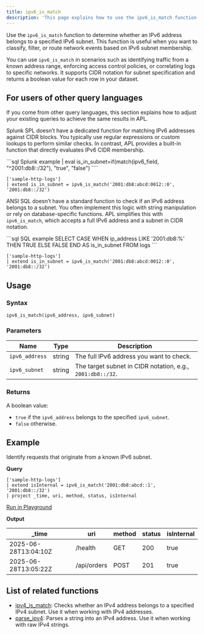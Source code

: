 ```yaml
---
title: ipv6_is_match
description: 'This page explains how to use the ipv6_is_match function in APL.'
---
```


Use the `ipv6_is_match` function to determine whether an IPv6 address belongs to a specified IPv6 subnet. This function is useful when you want to classify, filter, or route network events based on IPv6 subnet membership.

You can use `ipv6_is_match` in scenarios such as identifying traffic from a known address range, enforcing access control policies, or correlating logs to specific networks. It supports CIDR notation for subnet specification and returns a boolean value for each row in your dataset.

## For users of other query languages

If you come from other query languages, this section explains how to adjust your existing queries to achieve the same results in APL.

<AccordionGroup>
<Accordion title="Splunk SPL users">

Splunk SPL doesn’t have a dedicated function for matching IPv6 addresses against CIDR blocks. You typically use regular expressions or custom lookups to perform similar checks. In contrast, APL provides a built-in function that directly evaluates IPv6 CIDR membership.

<CodeGroup>
```sql Splunk example
| eval is_in_subnet=if(match(ipv6_field, "^2001:db8::/32"), "true", "false")
````

```kusto APL equivalent
['sample-http-logs']
| extend is_in_subnet = ipv6_is_match('2001:db8:abcd:0012::0', '2001:db8::/32')
```

</CodeGroup>

</Accordion>
<Accordion title="ANSI SQL users">

ANSI SQL doesn’t have a standard function to check if an IPv6 address belongs to a subnet. You often implement this logic with string manipulation or rely on database-specific functions. APL simplifies this with `ipv6_is_match`, which accepts a full IPv6 address and a subnet in CIDR notation.

<CodeGroup>
```sql SQL example
SELECT CASE 
  WHEN ip_address LIKE '2001:db8:%' THEN TRUE 
  ELSE FALSE 
END AS is_in_subnet
FROM logs
```

```kusto APL equivalent
['sample-http-logs']
| extend is_in_subnet = ipv6_is_match('2001:db8:abcd:0012::0', '2001:db8::/32')
```

</CodeGroup>

</Accordion>
</AccordionGroup>

## Usage

### Syntax

```kusto
ipv6_is_match(ipv6_address, ipv6_subnet)
```

### Parameters

| Name           | Type   | Description                                                |
| -------------- | ------ | ---------------------------------------------------------- |
| `ipv6_address` | string | The full IPv6 address you want to check.                   |
| `ipv6_subnet`  | string | The target subnet in CIDR notation, e.g., `2001:db8::/32`. |

### Returns

A boolean value:

- `true` if the `ipv6_address` belongs to the specified `ipv6_subnet`.
- `false` otherwise.

## Example

Identify requests that originate from a known IPv6 subnet.

**Query**

```kusto
['sample-http-logs']
| extend isInternal = ipv6_is_match('2001:db8:abcd::1', '2001:db8::/32')
| project _time, uri, method, status, isInternal
```

[Run in Playground](https://play.axiom.co/axiom-play-qf1k/query?initForm=%7B%22apl%22%3A%22%5B'sample-http-logs'%5D%20%7C%20extend%20isInternal%20%3D%20ipv6_is_match('2001%3Adb8%3Aabcd%3A%3A1'%2C%20'2001%3Adb8%3A%3A%2F32')%20%7C%20project%20_time%2C%20uri%2C%20method%2C%20status%2C%20isInternal%22%7D)

**Output**

| _time               | uri         | method | status | isInternal
| -------------------- | ------------------ | ----------- | ------ | ------ |
| 2025-06-28T13:04:10Z | /health     | GET    | 200    | true |
| 2025-06-28T13:05:22Z | /api/orders | POST   | 201    | true |

## List of related functions

- [ipv4_is_match](/apl/scalar-functions/ip-functions/ipv4-is-match): Checks whether an IPv4 address belongs to a specified IPv4 subnet. Use it when working with IPv4 addresses.
- [parse_ipv4](/apl/scalar-functions/ip-functions/parse-ipv4): Parses a string into an IPv4 address. Use it when working with raw IPv4 strings.
